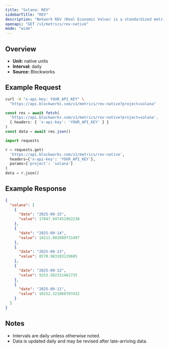 ```yaml
---
title: "Solana: REV"
sidebarTitle: "REV"
description: "Network REV (Real Economic Value) is a standardized metric that tracks blockchain value accrual generated by user activity. REV consists of both in-protocol transaction fees and out-of-protocol tips that users pay for transaction execution, so it measures the monetary demand to transact onchain."
openapi: "GET /v1/metrics/rev-native"
mode: "wide"
---
```


## Overview

- **Unit:** native units
- **Interval:** daily
- **Source:** Blockworks

## Example Request

<CodeGroup>

```bash cURL
curl -H "x-api-key: YOUR_API_KEY" \
  "https://api.blockworks.com/v1/metrics/rev-native?project=solana"
```

```typescript TypeScript
const res = await fetch(
  'https://api.blockworks.com/v1/metrics/rev-native?project=solana',
  { headers: { 'x-api-key': 'YOUR_API_KEY' } }
)
const data = await res.json()
```

```python Python
import requests

r = requests.get(
  'https://api.blockworks.com/v1/metrics/rev-native',
  headers={'x-api-key': 'YOUR_API_KEY'},
  params={'project': 'solana'}
)
data = r.json()
```

</CodeGroup>

## Example Response

```json
{
  "solana": [
    {
      "date": "2025-09-15",
      "value": 17047.947451962238
    },
    {
      "date": "2025-09-14",
      "value": 14211.082609731497
    },
    {
      "date": "2025-09-13",
      "value": 8570.983103129685
    },
    {
      "date": "2025-09-12",
      "value": 9253.582151462735
    },
    {
      "date": "2025-09-11",
      "value": 10152.321068707432
    }
  ]
}
```

## Notes
- Intervals are daily unless otherwise noted.
- Data is updated daily and may be revised after late-arriving data.